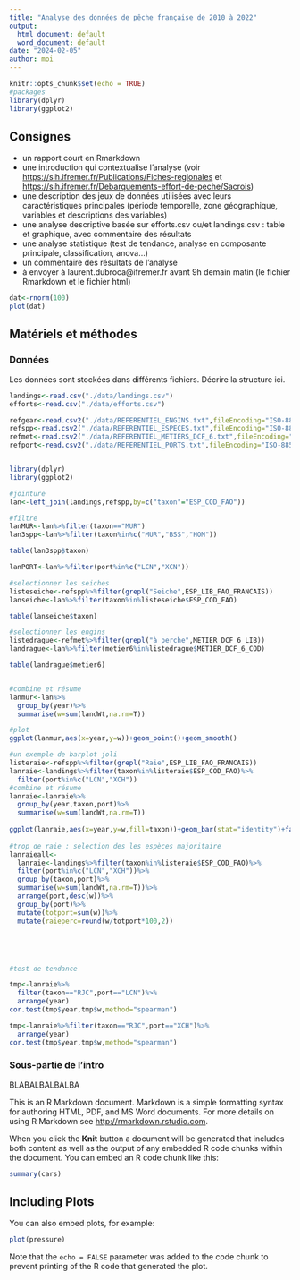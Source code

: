 ```yaml
---
title: "Analyse des données de pêche française de 2010 à 2022"
output:
  html_document: default
  word_document: default
date: "2024-02-05"
author: moi
---
```


```r
knitr::opts_chunk$set(echo = TRUE)
#packages
library(dplyr)
library(ggplot2)
```

## Consignes

- un rapport court en Rmarkdown
- une introduction qui contextualise l'analyse (voir <https://sih.ifremer.fr/Publications/Fiches-regionales> et <https://sih.ifremer.fr/Debarquements-effort-de-peche/Sacrois>)
- une description des jeux de données utilisées avec leurs caractéristiques principales (période temporelle, zone géographique, variables et descriptions des variables)
- une analyse descriptive basée sur efforts.csv ou/et landings.csv : table et graphique, avec commentaire des résultats
- une analyse statistique (test de tendance, analyse en composante principale, classification, anova...)
- un commentaire des résultats de l'analyse
- à envoyer à laurent.dubroca@ifremer.fr avant 9h demain matin (le fichier Rmarkdown et le fichier html)


```r
dat<-rnorm(100)
plot(dat)
```

## Matériels et méthodes

### Données

Les données sont stockées dans différents fichiers. Décrire la structure ici.

```r
landings<-read.csv("./data/landings.csv")
efforts<-read.csv("./data/efforts.csv")

refgear<-read.csv2("./data/REFERENTIEL_ENGINS.txt",fileEncoding="ISO-8859-1",sep="\t")
refspp<-read.csv2("./data/REFERENTIEL_ESPECES.txt",fileEncoding="ISO-8859-1",sep="\t")
refmet<-read.csv2("./data/REFERENTIEL_METIERS_DCF_6.txt",fileEncoding="ISO-8859-1",sep="\t")
refport<-read.csv2("./data/REFERENTIEL_PORTS.txt",fileEncoding="ISO-8859-1",sep="\t")


library(dplyr)
library(ggplot2)

#jointure
lan<-left_join(landings,refspp,by=c("taxon"="ESP_COD_FAO"))

#filtre
lanMUR<-lan%>%filter(taxon=="MUR")
lan3spp<-lan%>%filter(taxon%in%c("MUR","BSS","HOM"))

table(lan3spp$taxon)

lanPORT<-lan%>%filter(port%in%c("LCN","XCN"))

#selectionner les seiches
listeseiche<-refspp%>%filter(grepl("Seiche",ESP_LIB_FAO_FRANCAIS))
lanseiche<-lan%>%filter(taxon%in%listeseiche$ESP_COD_FAO)

table(lanseiche$taxon)

#selectionner les engins
listedrague<-refmet%>%filter(grepl("à perche",METIER_DCF_6_LIB))
landrague<-lan%>%filter(metier6%in%listedrague$METIER_DCF_6_COD)

table(landrague$metier6)


#combine et résume
lanmur<-lan%>%
  group_by(year)%>%
  summarise(w=sum(landWt,na.rm=T))

#plot
ggplot(lanmur,aes(x=year,y=w))+geom_point()+geom_smooth()

#un exemple de barplot joli
listeraie<-refspp%>%filter(grepl("Raie",ESP_LIB_FAO_FRANCAIS))
lanraie<-landings%>%filter(taxon%in%listeraie$ESP_COD_FAO)%>%
  filter(port%in%c("LCN","XCH"))
#combine et résume
lanraie<-lanraie%>%
  group_by(year,taxon,port)%>%
  summarise(w=sum(landWt,na.rm=T))
       
ggplot(lanraie,aes(x=year,y=w,fill=taxon))+geom_bar(stat="identity")+facet_grid(~port)    
  
#trop de raie : selection des les espèces majoritaire
lanraieall<-
  lanraie<-landings%>%filter(taxon%in%listeraie$ESP_COD_FAO)%>%
  filter(port%in%c("LCN","XCH"))%>%
  group_by(taxon,port)%>%
  summarise(w=sum(landWt,na.rm=T))%>%
  arrange(port,desc(w))%>%
  group_by(port)%>%
  mutate(totport=sum(w))%>%
  mutate(raieperc=round(w/totport*100,2))





#test de tendance

tmp<-lanraie%>%
  filter(taxon=="RJC",port=="LCN")%>%
  arrange(year)
cor.test(tmp$year,tmp$w,method="spearman")

tmp<-lanraie%>%filter(taxon=="RJC",port=="XCH")%>%
  arrange(year)
cor.test(tmp$year,tmp$w,method="spearman")


```







### Sous-partie de l'intro

BLABALBALBALBA

This is an R Markdown document. Markdown is a simple formatting syntax for authoring HTML, PDF, and MS Word documents. For more details on using R Markdown see <http://rmarkdown.rstudio.com>.

When you click the **Knit** button a document will be generated that includes both content as well as the output of any embedded R code chunks within the document. You can embed an R code chunk like this:

```r
summary(cars)
```

## Including Plots

You can also embed plots, for example:

```r
plot(pressure)
```

Note that the `echo = FALSE` parameter was added to the code chunk to prevent printing of the R code that generated the plot.
